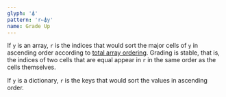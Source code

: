 ```yaml
---
glyph: '⍋'
pattern: 'r←⍋y'
name: Grade Up
---
```


If `y` is an array, `r` is the indices that would sort the major cells of `y` in ascending order according to [total array ordering](/info/ordering). Grading is stable, that is, the indices of two cells that are equal appear in `r` in the same order as the cells themselves.

If `y` is a dictionary, `r` is the keys that would sort the values in ascending order.